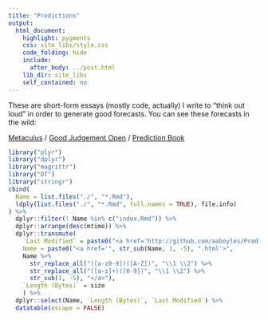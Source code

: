 ```yaml
---
title: "Predictions"
output:
  html_document:
    highlight: pygments
    css: site_libs/style.css
    code_folding: hide
    include:
      after_body: ../post.html
    lib_dir: site_libs
    self_contained: no
---
```


These are short-form essays (mostly code, actually) I write to "think out loud" in order to generate good forecasts. You can see these forecasts in the wild:

[Metaculus](https://www.metaculus.com/accounts/profile/106142/) / [Good Judgement Open](https://www.gjopen.com/memberships/4645/scores) / [Prediction Book](https://predictionbook.com/users/AABoyles)

```r
library("plyr")
library("dplyr")
library("magrittr")
library("DT")
library("stringr")
cbind(
  Name = list.files("./", "*.Rmd"),
  ldply(list.files("./", "*.Rmd", full.names = TRUE), file.info)
) %>%
  dplyr::filter(! Name %in% c("index.Rmd")) %>%
  dplyr::arrange(desc(mtime)) %>%
  dplyr::transmute(
    `Last Modified` = paste0("<a href='http://github.com/aaboyles/Predictions/commits/gh-pages/", Name, "'>", substr(mtime, 0, 10), "</a>"),
    Name = paste0("<a href='", str_sub(Name, 1, -5), ".html'>",
    Name %>%
      str_replace_all("([a-z0-9])([A-Z])", "\\1 \\2") %>%
      str_replace_all("([a-z]+)([0-9])", "\\1 \\2") %>%
      str_sub(1, -5), "</a>"),
    `Length (Bytes)` = size
    ) %>%
  dplyr::select(Name, `Length (Bytes)`, `Last Modified`) %>%
  datatable(escape = FALSE)
```
